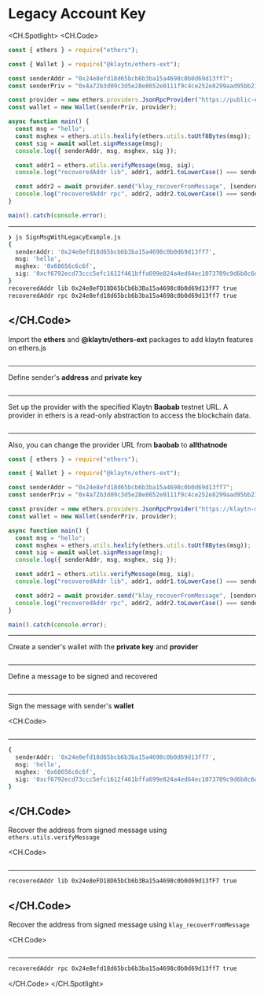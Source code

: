 # Legacy Account Key

<CH.Spotlight>
<CH.Code>

```js SignMsgWithLegacyExample.js
const { ethers } = require("ethers");

const { Wallet } = require("@klaytn/ethers-ext");

const senderAddr = "0x24e8efd18d65bcb6b3ba15a4698c0b0d69d13ff7";
const senderPriv = "0x4a72b3d09c3d5e28e8652e0111f9c4ce252e8299aad95bb219a38eb0a3f4da49";

const provider = new ethers.providers.JsonRpcProvider("https://public-en-baobab.klaytn.net");
const wallet = new Wallet(senderPriv, provider);

async function main() {
  const msg = "hello";
  const msghex = ethers.utils.hexlify(ethers.utils.toUtf8Bytes(msg));
  const sig = await wallet.signMessage(msg);
  console.log({ senderAddr, msg, msghex, sig });

  const addr1 = ethers.utils.verifyMessage(msg, sig);
  console.log("recoveredAddr lib", addr1, addr1.toLowerCase() === senderAddr);

  const addr2 = await provider.send("klay_recoverFromMessage", [senderAddr, msghex, sig, "latest"]);
  console.log("recoveredAddr rpc", addr2, addr2.toLowerCase() === senderAddr);
}

main().catch(console.error);
```

---

```zsh output
❯ js SignMsgWithLegacyExample.js
{
  senderAddr: '0x24e8efd18d65bcb6b3ba15a4698c0b0d69d13ff7',
  msg: 'hello',
  msghex: '0x68656c6c6f',
  sig: '0xcf6792ecd73ccc5efc1612f461bffa699e824a4ed64ec1073709c9d6b8c6daf608060326371544811e2015398f7e48ad839e1f3c551e8cb7c3c82f10d226bd671b'
}
recoveredAddr lib 0x24e8eFD18D65bCb6b3Ba15a4698c0b0d69d13fF7 true
recoveredAddr rpc 0x24e8efd18d65bcb6b3ba15a4698c0b0d69d13ff7 true
```

## </CH.Code>

Import the **ethers** and **@klaytn/ethers-ext** packages to add klaytn features on ethers.js

```js SignMsgWithLegacyExample.js focus=1:3

```

---

Define sender's **address** and **private key**

```js SignMsgWithLegacyExample.js focus=5:6

```

---

Set up the provider with the specified Klaytn **Baobab** testnet URL. A provider in ethers is a read-only abstraction to access the blockchain data.

```js SignMsgWithLegacyExample.js focus=8

```

---

Also, you can change the provider URL from **baobab** to **allthatnode**

```js SignMsgWithLegacyExample.js focus=8
const { ethers } = require("ethers");

const { Wallet } = require("@klaytn/ethers-ext");

const senderAddr = "0x24e8efd18d65bcb6b3ba15a4698c0b0d69d13ff7";
const senderPriv = "0x4a72b3d09c3d5e28e8652e0111f9c4ce252e8299aad95bb219a38eb0a3f4da49";

const provider = new ethers.providers.JsonRpcProvider("https://klaytn-mainnet-rpc.allthatnode.com:8551");
const wallet = new Wallet(senderPriv, provider);

async function main() {
  const msg = "hello";
  const msghex = ethers.utils.hexlify(ethers.utils.toUtf8Bytes(msg));
  const sig = await wallet.signMessage(msg);
  console.log({ senderAddr, msg, msghex, sig });

  const addr1 = ethers.utils.verifyMessage(msg, sig);
  console.log("recoveredAddr lib", addr1, addr1.toLowerCase() === senderAddr);

  const addr2 = await provider.send("klay_recoverFromMessage", [senderAddr, msghex, sig, "latest"]);
  console.log("recoveredAddr rpc", addr2, addr2.toLowerCase() === senderAddr);
}

main().catch(console.error);
```

---

Create a sender's wallet with the **private key** and **provider**

```js SignMsgWithLegacyExample.js focus=9

```

---

Define a message to be signed and recovered

```js SignMsgWithLegacyExample.js focus=12

```

---

Sign the message with sender's **wallet**

<CH.Code>
```js SignMsgWithLegacyExample.js focus=13:15

````
---

```zsh output
{
  senderAddr: '0x24e8efd18d65bcb6b3ba15a4698c0b0d69d13ff7',
  msg: 'hello',
  msghex: '0x68656c6c6f',
  sig: '0xcf6792ecd73ccc5efc1612f461bffa699e824a4ed64ec1073709c9d6b8c6daf608060326371544811e2015398f7e48ad839e1f3c551e8cb7c3c82f10d226bd671b'
}
````

## </CH.Code>

Recover the address from signed message using `ethers.utils.verifyMessage`

<CH.Code>
```js SignMsgWithLegacyExample.js focus=17:18

````

---
```zsh output
recoveredAddr lib 0x24e8eFD18D65bCb6b3Ba15a4698c0b0d69d13fF7 true
````

## </CH.Code>

Recover the address from signed message using `klay_recoverFromMessage`

<CH.Code>
```js SignMsgWithLegacyExample.js focus=20:21

````
---
```zsh output
recoveredAddr rpc 0x24e8efd18d65bcb6b3ba15a4698c0b0d69d13ff7 true
````

</CH.Code>
</CH.Spotlight>
